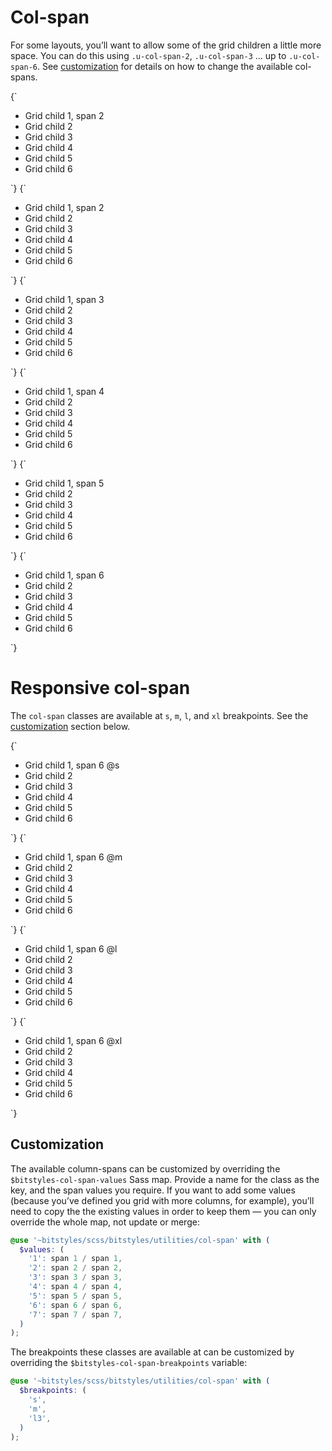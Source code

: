 
<Meta title="Utilities/col-span" />

# Col-span

For some layouts, you’ll want to allow some of the grid children a little more space. You can do this using `.u-col-span-2`, `.u-col-span-3` … up to `.u-col-span-6`. See [customization](#customization) for details on how to change the available col-spans.

<Canvas isColumn>
  <Story name="u-col-span-1">
    {`
      <ul class="u-grid u-gap-l u-grid-cols-6 u-padding-m u-bg-grayscale-light-1u-list-none">
        <li class="u-bg-brand-2 u-padding-m a-card u-col-span-1">Grid child 1, span 2</li>
        <li class="u-bg-grayscale-light-3 u-padding-m a-card">Grid child 2</li>
        <li class="u-bg-grayscale-light-3 u-padding-m a-card">Grid child 3</li>
        <li class="u-bg-grayscale-light-3 u-padding-m a-card">Grid child 4</li>
        <li class="u-bg-grayscale-light-3 u-padding-m a-card">Grid child 5</li>
        <li class="u-bg-grayscale-light-3 u-padding-m a-card">Grid child 6</li>
      </ul>
    `}
  </Story>
  <Story name="u-col-span-2">
    {`
      <ul class="u-grid u-gap-l u-grid-cols-6 u-padding-m u-bg-grayscale-light-1u-list-none">
        <li class="u-bg-brand-2 u-padding-m a-card u-col-span-2">Grid child 1, span 2</li>
        <li class="u-bg-grayscale-light-3 u-padding-m a-card">Grid child 2</li>
        <li class="u-bg-grayscale-light-3 u-padding-m a-card">Grid child 3</li>
        <li class="u-bg-grayscale-light-3 u-padding-m a-card">Grid child 4</li>
        <li class="u-bg-grayscale-light-3 u-padding-m a-card">Grid child 5</li>
        <li class="u-bg-grayscale-light-3 u-padding-m a-card">Grid child 6</li>
      </ul>
    `}
  </Story>
  <Story name="u-col-span-3">
    {`
      <ul class="u-grid u-gap-l u-grid-cols-6 u-padding-m u-bg-grayscale-light-1u-list-none">
        <li class="u-bg-brand-2 u-padding-m a-card u-col-span-3">Grid child 1, span 3</li>
        <li class="u-bg-grayscale-light-3 u-padding-m a-card">Grid child 2</li>
        <li class="u-bg-grayscale-light-3 u-padding-m a-card">Grid child 3</li>
        <li class="u-bg-grayscale-light-3 u-padding-m a-card">Grid child 4</li>
        <li class="u-bg-grayscale-light-3 u-padding-m a-card">Grid child 5</li>
        <li class="u-bg-grayscale-light-3 u-padding-m a-card">Grid child 6</li>
      </ul>
    `}
  </Story>
  <Story name="u-col-span-4">
    {`
      <ul class="u-grid u-gap-l u-grid-cols-6 u-padding-m u-bg-grayscale-light-1u-list-none">
        <li class="u-bg-brand-2 u-padding-m a-card u-col-span-4">Grid child 1, span 4</li>
        <li class="u-bg-grayscale-light-3 u-padding-m a-card">Grid child 2</li>
        <li class="u-bg-grayscale-light-3 u-padding-m a-card">Grid child 3</li>
        <li class="u-bg-grayscale-light-3 u-padding-m a-card">Grid child 4</li>
        <li class="u-bg-grayscale-light-3 u-padding-m a-card">Grid child 5</li>
        <li class="u-bg-grayscale-light-3 u-padding-m a-card">Grid child 6</li>
      </ul>
    `}
  </Story>
  <Story name="u-col-span-5">
    {`
      <ul class="u-grid u-gap-l u-grid-cols-6 u-padding-m u-bg-grayscale-light-1u-list-none">
        <li class="u-bg-brand-2 u-padding-m a-card u-col-span-5">Grid child 1, span 5</li>
        <li class="u-bg-grayscale-light-3 u-padding-m a-card">Grid child 2</li>
        <li class="u-bg-grayscale-light-3 u-padding-m a-card">Grid child 3</li>
        <li class="u-bg-grayscale-light-3 u-padding-m a-card">Grid child 4</li>
        <li class="u-bg-grayscale-light-3 u-padding-m a-card">Grid child 5</li>
        <li class="u-bg-grayscale-light-3 u-padding-m a-card">Grid child 6</li>
      </ul>
    `}
  </Story>
  <Story name="u-col-span-6">
    {`
      <ul class="u-grid u-gap-l u-grid-cols-6 u-padding-m u-bg-grayscale-light-1u-list-none">
        <li class="u-bg-brand-2 u-padding-m a-card u-col-span-6">Grid child 1, span 6</li>
        <li class="u-bg-grayscale-light-3 u-padding-m a-card">Grid child 2</li>
        <li class="u-bg-grayscale-light-3 u-padding-m a-card">Grid child 3</li>
        <li class="u-bg-grayscale-light-3 u-padding-m a-card">Grid child 4</li>
        <li class="u-bg-grayscale-light-3 u-padding-m a-card">Grid child 5</li>
        <li class="u-bg-grayscale-light-3 u-padding-m a-card">Grid child 6</li>
      </ul>
    `}
  </Story>
</Canvas>

# Responsive col-span

The `col-span` classes are available at `s`, `m`, `l`, and `xl` breakpoints. See the [customization](#customization) section below.

<Canvas isColumn>
  <Story name="u-col-span-6@s">
    {`
      <ul class="u-grid u-gap-l u-grid-cols-6 u-padding-m u-bg-grayscale-light-1u-list-none">
        <li class="u-bg-brand-2 u-padding-m a-card u-col-span-6@s">Grid child 1, span 6 @s</li>
        <li class="u-bg-grayscale-light-3 u-padding-m a-card">Grid child 2</li>
        <li class="u-bg-grayscale-light-3 u-padding-m a-card">Grid child 3</li>
        <li class="u-bg-grayscale-light-3 u-padding-m a-card">Grid child 4</li>
        <li class="u-bg-grayscale-light-3 u-padding-m a-card">Grid child 5</li>
        <li class="u-bg-grayscale-light-3 u-padding-m a-card">Grid child 6</li>
      </ul>
    `}
  </Story>
  <Story name="u-col-span-6@m">
    {`
      <ul class="u-grid u-gap-l u-grid-cols-6 u-padding-m u-bg-grayscale-light-1u-list-none">
        <li class="u-bg-brand-2 u-padding-m a-card u-col-span-6@m">Grid child 1, span 6 @m</li>
        <li class="u-bg-grayscale-light-3 u-padding-m a-card">Grid child 2</li>
        <li class="u-bg-grayscale-light-3 u-padding-m a-card">Grid child 3</li>
        <li class="u-bg-grayscale-light-3 u-padding-m a-card">Grid child 4</li>
        <li class="u-bg-grayscale-light-3 u-padding-m a-card">Grid child 5</li>
        <li class="u-bg-grayscale-light-3 u-padding-m a-card">Grid child 6</li>
      </ul>
    `}
  </Story>
  <Story name="u-col-span-6@l">
    {`
      <ul class="u-grid u-gap-l u-grid-cols-6 u-padding-m u-bg-grayscale-light-1u-list-none">
        <li class="u-bg-brand-2 u-padding-m a-card u-col-span-6@l">Grid child 1, span 6 @l</li>
        <li class="u-bg-grayscale-light-3 u-padding-m a-card">Grid child 2</li>
        <li class="u-bg-grayscale-light-3 u-padding-m a-card">Grid child 3</li>
        <li class="u-bg-grayscale-light-3 u-padding-m a-card">Grid child 4</li>
        <li class="u-bg-grayscale-light-3 u-padding-m a-card">Grid child 5</li>
        <li class="u-bg-grayscale-light-3 u-padding-m a-card">Grid child 6</li>
      </ul>
    `}
  </Story>
  <Story name="u-col-span-6@xl">
    {`
      <ul class="u-grid u-gap-l u-grid-cols-6 u-padding-m u-bg-grayscale-light-1u-list-none">
        <li class="u-bg-brand-2 u-padding-m a-card u-col-span-6@xl">Grid child 1, span 6 @xl</li>
        <li class="u-bg-grayscale-light-3 u-padding-m a-card">Grid child 2</li>
        <li class="u-bg-grayscale-light-3 u-padding-m a-card">Grid child 3</li>
        <li class="u-bg-grayscale-light-3 u-padding-m a-card">Grid child 4</li>
        <li class="u-bg-grayscale-light-3 u-padding-m a-card">Grid child 5</li>
        <li class="u-bg-grayscale-light-3 u-padding-m a-card">Grid child 6</li>
      </ul>
    `}
  </Story>
</Canvas>

## Customization

The available column-spans can be customized by overriding the `$bitstyles-col-span-values` Sass map. Provide a name for the class as the key, and the span values you require. If you want to add some values (because you’ve defined you grid with more columns, for example), you’ll need to copy the the existing values in order to keep them — you can only override the whole map, not update or merge:

```scss
@use '~bitstyles/scss/bitstyles/utilities/col-span' with (
  $values: (
    '1': span 1 / span 1,
    '2': span 2 / span 2,
    '3': span 3 / span 3,
    '4': span 4 / span 4,
    '5': span 5 / span 5,
    '6': span 6 / span 6,
    '7': span 7 / span 7,
  )
);
```

The breakpoints these classes are available at can be customized by overriding the `$bitstyles-col-span-breakpoints` variable:

```scss
@use '~bitstyles/scss/bitstyles/utilities/col-span' with (
  $breakpoints: (
    's',
    'm',
    'l3',
  )
);
```
